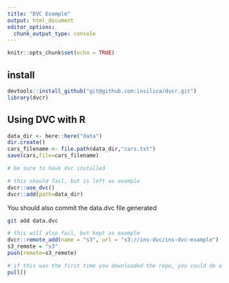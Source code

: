 ```yaml
---
title: "DVC Example"
output: html_document
editor_options: 
  chunk_output_type: console
---
```


```r
knitr::opts_chunk$set(echo = TRUE)
```

## install
```r
devtools::install_github("git@github.com:insilica/dvcr.git")
library(dvcr)
```
## Using DVC with R 
```r
data_dir <- here::here("data")
dir.create()
cars_filename <- file.path(data_dir,"cars.txt")
save(cars,file=cars_filename)

# be sure to have dvc installed

# this should fail, but is left as example
dvcr::use_dvc()
dvcr::add(path=data_dir)

```

You should also commit the data.dvc file generated
```sh
git add data.dvc
```

```r
# this will also fail, but kept as example
dvcr::remote_add(name = "s3", url = "s3://ins-dvc/ins-dvc-example")
s3_remote = "s3"
push(remote=s3_remote)

# if this was the first time you downloaded the repo, you could do a
pull()
```

